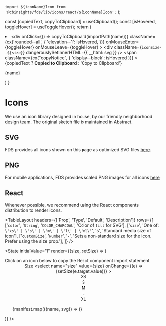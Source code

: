 
  `import ${iconName}Icon from '@cbinsights/fds/lib/icons/react/${iconName}Icon';`
);

  const [copiedText, copyToClipboard] = useClipboard();
  const [isHovered, toggleHover] = useToggleHover();
  return (
    <li>
      <div
        onClick={() => copyToClipboard(importPath(name))}
        className={cx('rounded--all', {
            'elevation--1': isHovered,
        })}
        onMouseEnter={toggleHover}
        onMouseLeave={toggleHover}
      >
        <div
          className={`iconSize--${size}`}
          dangerouslySetInnerHTML={{ __html: svg }}
        />
        <span
          className={cx("copyNotice", { 'display--block': isHovered })}
        >
          {copiedText ? <b>Copied to Clipboard</b> : 'Copy to Clipboard'}
        </span>
        <p className="wrap--singleLine--truncate type--data">{name}</p>
      </div>
    </li>
  )
}

<Meta title="Icons/Icons" />

# Icons

We use an icon library designed in house, by our friendly neighborhood design team. The
original sketch file is maintained in Abstract.

## SVG

FDS provides all icons shown on this page as optimized SVG files <a href="https://unpkg.com/browse/@cbinsights/fds/lib/icons/svg/">here</a>.

## PNG

For mobile applications, FDS provides scaled PNG images for all icons <a href="https://unpkg.com/browse/@cbinsights/fds/lib/icons/png/">here</a>

## React

Whenever possible, we recommend using the React components distribution to render icons.

<TableLayout
  headers={['Prop', 'Type', 'Default', 'Description']}
  rows={[
      ['`color`', '`String`', '`COLOR_CHARCOAL`', 'Color of `fill` for SVG'],
      ['`size`', 'One of: `\'xs\' | \'s\' | \'m\' | \'l\' | \'xl\'`', 's', 'Standard media size of icon'],
      ['`customSize`', '`Number`', '`-`', 'Sets a non-standard size for the icon. Prefer using the size prop.'],
  ]}
/>

<State
  initialValue="l"
  render={(size, setSize) => (
    <section>
      <div className="bgColor--haze padding--y--s padding--x--m rounded--all">
        <Flex>
          <FlexItem align="center">
            Click on an icon below to copy the React component import statement
          </FlexItem>
          <FlexItem align="center" shrink>
            <div className="border--left padding--left">
              <label className="type--data flush--bottom display--inlineBlock padding--right--s" htmlFor="size">Size</label>
              <select
                name="size"
                value={size}
                onChange={(e) => {setSize(e.target.value)}}
              >
                <option value="xs">XS</option>
                <option value="s">S</option>
                <option value="m">M</option>
                <option value="l">L</option>
                <option value="xl">XL</option>
              </select>
            </div>
          </FlexItem>
        </Flex>
      </div>
      <ul className="resetList iconList">
        {manifest.map(({name, svg}) => <Icon name={name} svg={svg} size={size} />)}
      </ul>
    </section>
  )}
/>
